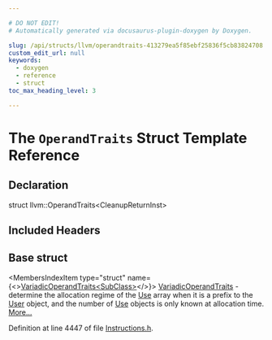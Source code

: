 ```yaml
---

# DO NOT EDIT!
# Automatically generated via docusaurus-plugin-doxygen by Doxygen.

slug: /api/structs/llvm/operandtraits-413279ea5f85ebf25836f5cb83824708
custom_edit_url: null
keywords:
  - doxygen
  - reference
  - struct
toc_max_heading_level: 3

---
```





# The `OperandTraits` Struct Template Reference

<DoxygenPage pluginConfig={pluginConfig}>



## Declaration

<CodeBlock>struct llvm::OperandTraits&lt;CleanupReturnInst&gt;</CodeBlock>

## Included Headers

<IncludesList>
<IncludesListItem
  filePath="llvm/IR/Instructions.h"
  permalink="/docs/api/files/include/include/llvm/include/llvm/ir/instructions-h"
  isLocal="true" />
</IncludesList>

## Base struct

<MembersIndex>

<MembersIndexItem
  type="struct"
  name={<><a href="/docs/api/structs/llvm/variadicoperandtraits">VariadicOperandTraits&lt;SubClass&gt;</a></>}>
<a href="/docs/api/structs/llvm/variadicoperandtraits">VariadicOperandTraits</a> - determine the allocation regime of the <a href="/docs/api/classes/llvm/use">Use</a> array when it is a prefix to the <a href="/docs/api/classes/llvm/user">User</a> object, and the number of <a href="/docs/api/classes/llvm/use">Use</a> objects is only known at allocation time. <a href="/docs/api/structs/llvm/variadicoperandtraits/#details">More...</a>
</MembersIndexItem>

</MembersIndex>


Definition at line 4447 of file <a href="/docs/api/files/include/include/llvm/include/llvm/ir/instructions-h">Instructions.h</a>.

</DoxygenPage>

